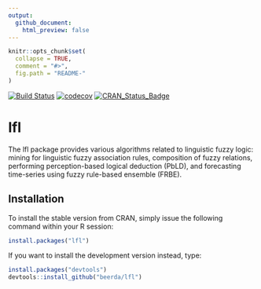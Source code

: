 ```yaml
---
output:
  github_document:
    html_preview: false
---
```


<!-- README.md is generated from README.Rmd. Please edit that file -->

```r
knitr::opts_chunk$set(
  collapse = TRUE,
  comment = "#>",
  fig.path = "README-"
)
```

[![Build Status](https://travis-ci.org/beerda/lfl.svg?branch=master)](https://travis-ci.org/beerda/lfl)
[![codecov](https://codecov.io/gh/beerda/lfl/branch/master/graph/badge.svg)](https://codecov.io/gh/beerda/lfl)
[![CRAN_Status_Badge](http://www.r-pkg.org/badges/version/lfl)](https://cran.r-project.org/package=lfl)


# lfl

The lfl package provides various algorithms related to linguistic fuzzy logic: mining for linguistic fuzzy association
rules, composition of fuzzy relations, performing  perception-based logical deduction (PbLD),  and forecasting
time-series using fuzzy rule-based ensemble (FRBE).

## Installation

To install the stable version from CRAN, simply issue the following command within your R session:

```r
install.packages("lfl")
```

If you want to install the development version instead, type:

```r
install.packages("devtools")
devtools::install_github("beerda/lfl")
```
